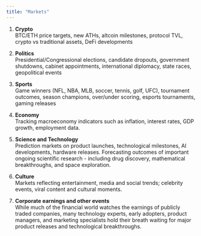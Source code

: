 ```yaml
---
title: "Markets"
---
```


1. **Crypto** \
    BTC/ETH price targets, new ATHs, altcoin milestones, protocol TVL, crypto vs traditional assets, DeFi developments
2. **Politics** \
Presidential/Congressional elections, candidate dropouts, government shutdowns, cabinet appointments, international diplomacy, state races, geopolitical events
3. **Sports** \
Game winners (NFL, NBA, MLB, soccer, tennis, golf, UFC), tournament outcomes, season champions, over/under scoring, esports tournaments, gaming releases

4. **Economy** \
Tracking macroeconomy indicators such as inflation, interest rates, GDP growth, employment data.

5. **Science and Technology** \
Prediction markets on product launches, technological milestones, AI developments, hardware releases. Forecasting outcomes of important ongoing scientific research - including drug discovery, mathematical breakthroughs, and space exploration.

6. **Culture** \
Markets reflecting entertainment, media and social trends; celebrity events, viral content and cultural moments. 
7. **Corporate earnings and other events** \
While much of the financial world watches the earnings of publicly traded companies, many technology experts, early adopters, product managers, and marketing specialists hold their breath waiting for major product releases and technological breakthroughs.

